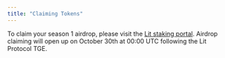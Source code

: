 ```yaml
---
title: "Claiming Tokens"
---
```


To claim your season 1 airdrop, please visit the [Lit staking portal](https://staking.litprotocol.com/airdrop). Airdrop claiming will open up on October 30th at 00:00 UTC following the Lit Protocol TGE.